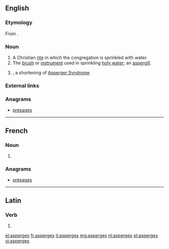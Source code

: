 {{also|asparges}}
==English==

===Etymology===
From {{etyl|la|en}} {{term|aspergo|aspergō|to sprinkle|lang=la}}.

===Noun===
{{en-noun|-}}

# A Christian [[rite]] in which the congregation is sprinkled with water.
# The [[brush]] or [[instrument]] used in sprinkling [[holy water]]; an [[aspergill]].
# {{misspelling of|Asperger's}}, a shortening of [[w:Asperger Syndrome|Asperger Syndrome]]

===External links===
{{pedia}}

===Anagrams===
* [[presages#English|presages]]

----
==French==

===Noun===
{{head|fr|plural}} {{f-p}}

# {{plural of|asperge|lang=fr}}

===Anagrams===
* [[présages#French|présages]]

----

==Latin==

===Verb===
{{la-verb-form|aspergēs}}

# {{conjugation of|aspergo|aspergō|2|s|fut|act|ind|lang=la}}

[[el:asperges]]
[[fr:asperges]]
[[it:asperges]]
[[mg:asperges]]
[[nl:asperges]]
[[pl:asperges]]
[[vi:asperges]]
